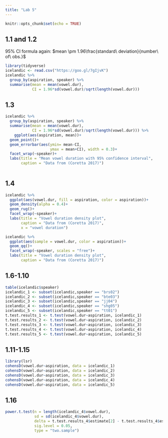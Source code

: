 ```yaml
---
title: "Lab 5"
---
```


```r
knitr::opts_chunk$set(echo = TRUE)
```

## 1.1 and 1.2

95% CI formula again: $mean \pm 1.96\frac{standard\ deviation}{number\ of\ obs.}$


```r
library(tidyverse)
icelandic <- read.csv("https://goo.gl/7gIjvK")
icelandic %>% 
  group_by(aspiration, speaker) %>%
  summarise(mean = mean(vowel.dur),
            CI = 1.96*sd(vowel.dur)/sqrt(length(vowel.dur)))
```

## 1.3
```r
icelandic %>% 
  group_by(aspiration, speaker) %>%
  summarise(mean = mean(vowel.dur),
            CI = 1.96*sd(vowel.dur)/sqrt(length(vowel.dur))) %>% 
    ggplot(aes(aspiration, mean))+
  geom_point()+
  geom_errorbar(aes(ymin= mean-CI,
                    ymax = mean+CI), width = 0.3)+
  facet_wrap(~speaker)+
  labs(title = "Mean vowel duration with 95% confidence interval",
       caption = "Data from (Coretta 2017)")
  
```

## 1.4
```r
icelandic %>% 
  ggplot(aes(vowel.dur, fill = aspiration, color = aspiration))+
  geom_density(alpha = 0.4)+
  geom_rug()+
  facet_wrap(~speaker)+
  labs(title = "Vowel duration density plot",
       caption = "Data from (Coretta 2017)",
       x = "vowel duration")
```
```r
icelandic %>% 
  ggplot(aes(sample = vowel.dur, color = aspiration))+
  geom_qq()+
  facet_wrap(~speaker, scales = "free")+
  labs(title = "Vowel duration density plot",
       caption = "Data from (Coretta 2017)")
```

## 1.6-1.10

```r
table(icelandic$speaker)
icelandic_1 <- subset(icelandic,speaker == "brs02")
icelandic_2 <- subset(icelandic,speaker == "bte03")
icelandic_3 <- subset(icelandic,speaker == "jj04")
icelandic_4 <- subset(icelandic,speaker == "shg05")
icelandic_5 <- subset(icelandic,speaker == "tt01")
t.test.results_1 <- t.test(vowel.dur~aspiration, icelandic_1)
t.test.results_2 <- t.test(vowel.dur~aspiration, icelandic_2)
t.test.results_3 <- t.test(vowel.dur~aspiration, icelandic_3)
t.test.results_4 <- t.test(vowel.dur~aspiration, icelandic_4)
t.test.results_5 <- t.test(vowel.dur~aspiration, icelandic_5)
```

## 1.11-1.15
```r
library(lsr)
cohensD(vowel.dur~aspiration, data = icelandic_1)
cohensD(vowel.dur~aspiration, data = icelandic_2)
cohensD(vowel.dur~aspiration, data = icelandic_3)
cohensD(vowel.dur~aspiration, data = icelandic_4)
cohensD(vowel.dur~aspiration, data = icelandic_5)
```

## 1.16
```r
power.t.test(n = length(icelandic_4$vowel.dur),
             sd = sd(icelandic_4$vowel.dur),
             delta = t.test.results_4$estimate[2] - t.test.results_4$estimate[1],
             sig.level = 0.05,
             type = "two.sample")
```


